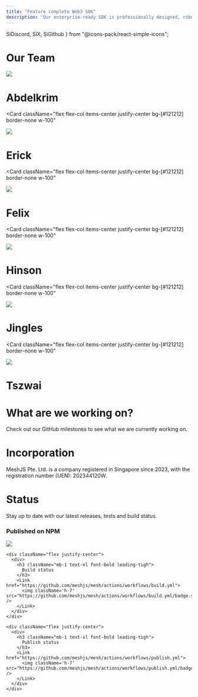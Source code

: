 ```yaml
---
title: "Feature complete Web3 SDK"
description: "Our enterprise-ready SDK is professionally designed, robust, and developer-friendly. With simple transaction builders, seamless wallet integrations, and reliable data services, building Web3 applications has never been this effortless."
---
```

  SiDiscord,
  SiX,
  SiGithub
} from "@icons-pack/react-simple-icons";

<h1 className='text-center text-4xl mt-4'>Our Team</h1>

<Cards className="grid grid-cols-1 md:grid-cols-2 lg:grid-cols-3 gap-y-10 mb-32">
  <Card
  className="flex flex-col items-center justify-center bg-[#121212] border-none w-100"
  >
  <Image
    className='rounded-full'
    src="/team/abdelkrim.png"
    width={150}
    height={150}
  />
  <h1 className='text-center'>Abdelkrim</h1>
  <div className='flex gap-5 items-center justify-center'>
    <Link href='https://x.com/abdelkrimdev'><SiX className="w-5 h-5 text-foreground"/></Link>
    <Link href='https://github.com/abdelkrimdev'><SiGithub className="w-6 h-6 text-foreground"/></Link>
  </div>
  </Card>

  <Card
  className="flex flex-col items-center justify-center bg-[#121212] border-none w-100"
  >
  <Image
    className='rounded-full'
    src="/team/erick.jpg"
    width={150}
    height={150}
  />
  <h1 className='text-center'>Erick</h1>
  <div className='flex gap-5 items-center justify-center'>
    <Link href='https://x.com/ErickRomeroEdda'><SiX className="w-5 h-5 text-foreground"/></Link>
    <Link href='https://github.com/ErickRomeroDev'><SiGithub className="w-6 h-6 text-foreground"/></Link>
  </div>
  </Card>

  <Card
  className="flex flex-col items-center justify-center bg-[#121212] border-none w-100"
  >
  <Image
    className='rounded-full'
    src="/team/felix.png"
    width={150}
    height={150}
  />
  <h1 className='text-center'>Felix</h1>
  <div className='flex gap-5 items-center justify-center'>
    <Link href='https://x.com/CatalystSwarm'><SiX className="w-5 h-5 text-foreground"/></Link>
    <Link href='https://github.com/Technosophorso'><SiGithub className="w-6 h-6 text-foreground"/></Link>
  </div>
  </Card>

  <Card
  className="flex flex-col items-center justify-center bg-[#121212] border-none w-100"
  >
  <Image
    className='rounded-full'
    src="/team/hinson.png"
    width={150}
    height={150}
  />
  <h1 className='text-center'>Hinson</h1>
  <div className='flex gap-5 items-center justify-center'>
    <Link href='https://x.com/HinsonSIDAN'><SiX className="w-5 h-5 text-foreground"/></Link>
    <Link href='https://github.com/HinsonSIDAN'><SiGithub className="w-6 h-6 text-foreground"/></Link>
  </div>
  </Card>

  <Card
  className="flex flex-col items-center justify-center bg-[#121212] border-none w-100"
  >
  <Image
    className='rounded-full'
    src="/team/jingles.png"
    width={150}
    height={150}
  />
  <h1 className='text-center'>Jingles</h1>
  <div className='flex gap-5 items-center justify-center'>
    <Link href='https://x.com/jinglescode'><SiX className="w-5 h-5 text-foreground"/></Link>
    <Link href='https://github.com/jinglescode'><SiGithub className="w-6 h-6 text-foreground"/></Link>
    <Link href='https://github.com/jinglescode'><GlobeAltIcon className="w-7 h-7 text-foreground"/></Link>
  </div>
  </Card>

  <Card
  className="flex flex-col items-center justify-center bg-[#121212] border-none w-100"
  >
  <Image
    className='rounded-full'
    src="/team/tszwai.png"
    width={150}
    height={150}
  />
  <h1 className='text-center'>Tszwai</h1>
  <div className='flex gap-5 items-center justify-center'>
    <Link href='https://github.com/twwu123'><SiGithub className="w-6 h-6 text-foreground"/></Link>
  </div>
  </Card>
</Cards>

<div className='text-center mb-32'>
  <h1 className='text-4xl'>What are we working on?</h1>
  <p className='text-xl'>Check out our <Link href="https://github.com/MeshJS/mesh/milestones">GitHub milestones</Link> to see what we are currently working on.</p>
</div>

<div className='text-center mb-32'>
  <h1 className='text-4xl'>Incorporation</h1>
  <p className='text-xl'>MeshJS Pte. Ltd. is a company registered in Singapore since 2023, with the registration number (UEN): 202344120W.</p>
</div>

<div className='flex flex-col gap-4 text-center mb-10'>
  <div>
    <h1 className='text-4xl'>Status</h1>
    <p className='text-xl'>Stay up to date with our latest releases, tests and build status.</p>
  </div>

  <div className='grid gap-8 sm:gap-12 md:grid-cols-3'>
    <div className="flex justify-center">
      <div>
        <h3 className="mb-1 text-xl font-bold leading-tigh">
          Published on NPM
        </h3>
        <Link href="https://www.npmjs.com/package/@meshsdk/core">
          <img src="https://img.shields.io/npm/v/%40meshsdk%2Fcore?style=for-the-badge" />
        </Link>
      </div>
    </div>

    <div className="flex justify-center">
      <div>
        <h3 className="mb-1 text-xl font-bold leading-tigh">
          Build status
        </h3>
        <Link href="https://github.com/meshjs/mesh/actions/workflows/build.yml">
          <img className='h-7' src="https://github.com/meshjs/mesh/actions/workflows/build.yml/badge.svg" />
        </Link>
      </div>
    </div>

    <div className="flex justify-center">
      <div>
        <h3 className="mb-1 text-xl font-bold leading-tigh">
          Publish status
        </h3>
        <Link href="https://github.com/meshjs/mesh/actions/workflows/publish.yml">
          <img className='h-7' src="https://github.com/meshjs/mesh/actions/workflows/publish.yml/badge.svg" />
        </Link>
      </div>
    </div>
  </div>
</div>

